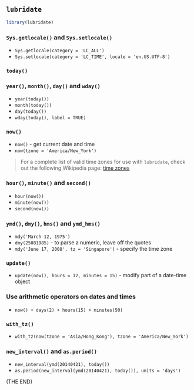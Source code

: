 ## `lubridate`

```r
library(lubridate)
```

### `Sys.getlocale()` and `Sys.setlocale()`

* `Sys.getlocale(category = 'LC_ALL')`
* `Sys.setlocale(category = 'LC_TIME', locale = 'en.US.UTF-8')`

### `today()`

### `year()`, `month()`, `day()` and `wday()`

* `year(today())`
* `month(today())`
* `day(today())`
* `wday(today(), label = TRUE)`

### `now()`

* `now()` - get current date and time
* `now(tzone = 'America/New_York')`

> For a complete list of valid time zones for use with `lubridate`, check out the following Wikipedia page: [time zones](http://en.wikipedia.org/wiki/List_of_tz_database_time_zones)

### `hour()`, `minute()` and `second()`

* `hour(now())`
* `minute(now())`
* `second(now())`

### `ymd()`, `dmy()`, `hms()` and `ymd_hms()`

* `mdy('March 12, 1975')`
* `dmy(25081985)` - to parse a numeric, leave off the quotes
* `mdy('June 17, 2008', tz = 'Singapore')` - specify the time zone

### `update()`

* `update(now(), hours = 12, minutes = 15)` - modify part of a date-time object

### Use arithmetic operators on dates and times

* `now() + days(2) + hours(15) + minutes(50)`

### `with_tz()`

* `with_tz(now(tzone = 'Asia/Hong_Kong'), tzone = 'America/New_York')`

### `new_interval()` and `as.period()`

* `new_interval(ymd(20140421), today())`
* `as.period(new_interval(ymd(20140421), today()), units = 'days')`

(THE END)
